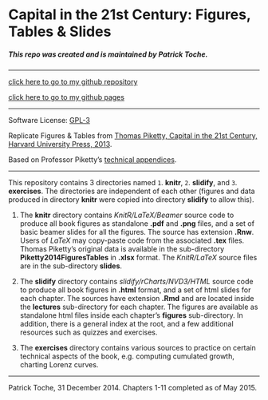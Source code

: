 Capital in the 21st Century: Figures, Tables & Slides 
========================================================

##### This repo was created and is maintained by Patrick Toche.

---------
  
[click here to go to my github repository](https://github.com/ptoche/piketty/)  

[click here to go to my github pages](http://ptoche.github.io/)  


---------

Software License: [GPL-3](http://www.gnu.org/licenses/gpl.html)  

Replicate Figures & Tables from [Thomas Piketty, Capital in the 21st Century, Harvard University Press, 2013](http://en.wikipedia.org/wiki/Capital_in_the_Twenty-First_Century).  

Based on Professor Piketty's [technical appendices](http://piketty.pse.ens.fr/en/capital21c2).  

---------

This repository contains 3 directories named `1`. **knitr**, `2`. **slidify**, and `3`. **exercises**. The directories are independent of each other (figures and data produced in directory **knitr** were copied into directory **slidify** to allow this). 

  1. The **knitr** directory contains *KnitR/LaTeX/Beamer* source code to produce all book figures as standalone **.pdf** and **.png** files, and a set of basic beamer slides for all the figures. The source has extension **.Rnw**. Users of *LaTeX* may copy-paste code from the associated **.tex** files. Thomas Piketty's original data is available in the sub-directory **Piketty2014FiguresTables** in **.xlsx** format. The *KnitR/LaTeX* source files are in the sub-directory **slides**. 
    
  2. The  **slidify** directory contains *slidify/rCharts/NVD3/HTML* source code to produce all book figures in **.html** format, and a set of html slides for each chapter. The sources have extension **.Rmd** and are located inside the **lectures** sub-directory for each chapter. The figures are available as standalone html files inside each chapter's **figures** sub-directory. In addition, there is a general index at the root, and a few additional resources such as quizzes and exercises.

  3. The **exercises** directory contains various sources to practice on certain technical aspects of the book, e.g. computing cumulated growth, charting Lorenz curves. 

------

Patrick Toche, 31 December 2014.
Chapters 1-11 completed as of May 2015. 

